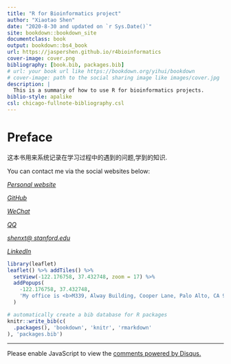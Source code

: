 ```yaml
--- 
title: "R for Bioinformatics project"
author: "Xiaotao Shen"
date: "2020-8-30 and updated on `r Sys.Date()`"
site: bookdown::bookdown_site
documentclass: book
output: bookdown::bs4_book
url: https://jaspershen.github.io/r4bioinformatics
cover-image: cover.png
bibliography: [book.bib, packages.bib]
# url: your book url like https://bookdown.org/yihui/bookdown
# cover-image: path to the social sharing image like images/cover.jpg
description: |
  This is a summary of how to use R for bioinformatics projects.
biblio-style: apalike
csl: chicago-fullnote-bibliography.csl
---
```


# Preface

这本书用来系统记录在学习过程中的遇到的问题,学到的知识.

You can contact me via the social websites below:

<a href="https://jaspershen.github.io/" target='_blank'><i class="fa fa-home"> Personal website</i></a> 

<a href="https://github.com/jaspershen" target='_blank'><i class="fa fa-github"> GitHub</i></a> 

<a href="https://jaspershen.github.io/image/wechat_QR.jpg" target='_blank'><i class="fa fa-weixin"> WeChat</i></a> 

<a href="https://www.shenxt.info/files/qq_QR.jpg" target='_blank'><i class="fa fa-qq"> QQ</i></a> 

<a href="shenxt@stanford.edu" target='_blank'><i class="fa fa-envelope"> shenxt@ stanford.edu</i></a> 

<a href="https://www.linkedin.com/in/shenxt/" target='_blank'><i class="fa fa-linkedin"> LinkedIn</i></a>

```r
library(leaflet)
leaflet() %>% addTiles() %>%
  setView(-122.176758, 37.432748, zoom = 17) %>%
  addPopups(
    -122.176758, 37.432748,
    'My office is <b>M339, Alway Building, Cooper Lane, Palo Alto, CA 94304'
  )
```



```r
# automatically create a bib database for R packages
knitr::write_bib(c(
  .packages(), 'bookdown', 'knitr', 'rmarkdown'
), 'packages.bib')
```

---

<div id="disqus_thread"></div>
<script>

/**
*  RECOMMENDED CONFIGURATION VARIABLES: EDIT AND UNCOMMENT THE SECTION BELOW TO INSERT DYNAMIC VALUES FROM YOUR PLATFORM OR CMS.
*  LEARN WHY DEFINING THESE VARIABLES IS IMPORTANT: https://disqus.com/admin/universalcode/#configuration-variables*/
/*
var disqus_config = function () {
this.page.url = PAGE_URL;  // Replace PAGE_URL with your page's canonical URL variable
this.page.identifier = PAGE_IDENTIFIER; // Replace PAGE_IDENTIFIER with your page's unique identifier variable
};
*/
(function() { // DON'T EDIT BELOW THIS LINE
var d = document, s = d.createElement('script');
s.src = 'https://r-cookbook-shen.disqus.com/embed.js';
s.setAttribute('data-timestamp', +new Date());
(d.head || d.body).appendChild(s);
})();
</script>
<noscript>Please enable JavaScript to view the <a href="https://disqus.com/?ref_noscript">comments powered by Disqus.</a></noscript>